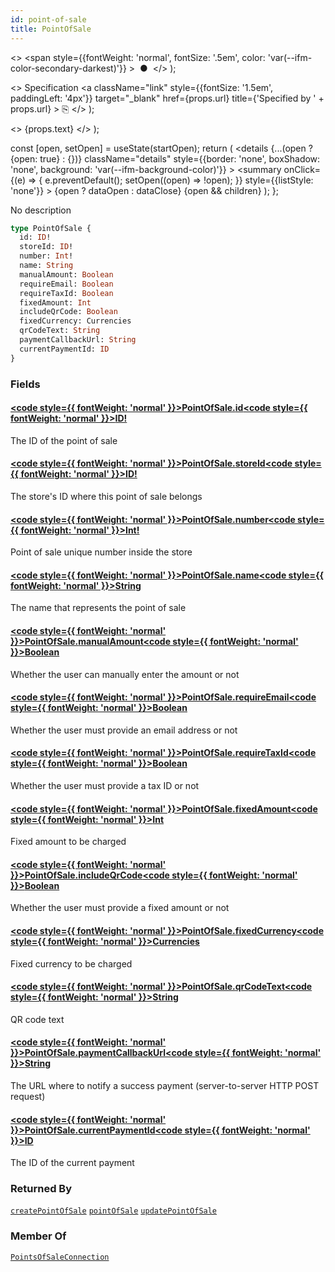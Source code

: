 ```yaml
---
id: point-of-sale
title: PointOfSale
---
```


  <>
    <span
      style={{fontWeight: 'normal', fontSize: '.5em', color: 'var(--ifm-color-secondary-darkest)'}}
    >
      &nbsp;●&nbsp;
    </span>
  </>
);

  <>
    Specification
    <a
      className="link"
      style={{fontSize: '1.5em', paddingLeft: '4px'}}
      target="_blank"
      href={props.url}
      title={'Specified by ' + props.url}
    >
      ⎘
    </a>
  </>
);

  <>
    <span className={props.class}>{props.text}</span>
  </>
);


  const [open, setOpen] = useState(startOpen);
  return (
    <details
      {...(open ? {open: true} : {})}
      className="details"
      style={{border: 'none', boxShadow: 'none', background: 'var(--ifm-background-color)'}}
    >
      <summary
        onClick={(e) => {
          e.preventDefault();
          setOpen((open) => !open);
        }}
        style={{listStyle: 'none'}}
      >
        {open ? dataOpen : dataClose}
      </summary>
      {open && children}
    </details>
  );
};

No description

```graphql
type PointOfSale {
  id: ID!
  storeId: ID!
  number: Int!
  name: String
  manualAmount: Boolean
  requireEmail: Boolean
  requireTaxId: Boolean
  fixedAmount: Int
  includeQrCode: Boolean
  fixedCurrency: Currencies
  qrCodeText: String
  paymentCallbackUrl: String
  currentPaymentId: ID
}
```

### Fields

#### [<code style={{ fontWeight: 'normal' }}>PointOfSale.<b>id</b></code>](#)<Bullet />[<code style={{ fontWeight: 'normal' }}><b>ID!</b></code>](/docs/apis/graphql/types/scalars/id.mdx) <Badge class="badge badge--secondary badge--non_null" text="non-null"/> <Badge class="badge badge--secondary " text="scalar"/>

The ID of the point of sale

#### [<code style={{ fontWeight: 'normal' }}>PointOfSale.<b>storeId</b></code>](#)<Bullet />[<code style={{ fontWeight: 'normal' }}><b>ID!</b></code>](/docs/apis/graphql/types/scalars/id.mdx) <Badge class="badge badge--secondary badge--non_null" text="non-null"/> <Badge class="badge badge--secondary " text="scalar"/>

The store's ID where this point of sale belongs

#### [<code style={{ fontWeight: 'normal' }}>PointOfSale.<b>number</b></code>](#)<Bullet />[<code style={{ fontWeight: 'normal' }}><b>Int!</b></code>](/docs/apis/graphql/types/scalars/int.mdx) <Badge class="badge badge--secondary badge--non_null" text="non-null"/> <Badge class="badge badge--secondary " text="scalar"/>

Point of sale unique number inside the store

#### [<code style={{ fontWeight: 'normal' }}>PointOfSale.<b>name</b></code>](#)<Bullet />[<code style={{ fontWeight: 'normal' }}><b>String</b></code>](/docs/apis/graphql/types/scalars/string.mdx) <Badge class="badge badge--secondary " text="scalar"/>

The name that represents the point of sale

#### [<code style={{ fontWeight: 'normal' }}>PointOfSale.<b>manualAmount</b></code>](#)<Bullet />[<code style={{ fontWeight: 'normal' }}><b>Boolean</b></code>](/docs/apis/graphql/types/scalars/boolean.mdx) <Badge class="badge badge--secondary " text="scalar"/>

Whether the user can manually enter the amount or not

#### [<code style={{ fontWeight: 'normal' }}>PointOfSale.<b>requireEmail</b></code>](#)<Bullet />[<code style={{ fontWeight: 'normal' }}><b>Boolean</b></code>](/docs/apis/graphql/types/scalars/boolean.mdx) <Badge class="badge badge--secondary " text="scalar"/>

Whether the user must provide an email address or not

#### [<code style={{ fontWeight: 'normal' }}>PointOfSale.<b>requireTaxId</b></code>](#)<Bullet />[<code style={{ fontWeight: 'normal' }}><b>Boolean</b></code>](/docs/apis/graphql/types/scalars/boolean.mdx) <Badge class="badge badge--secondary " text="scalar"/>

Whether the user must provide a tax ID or not

#### [<code style={{ fontWeight: 'normal' }}>PointOfSale.<b>fixedAmount</b></code>](#)<Bullet />[<code style={{ fontWeight: 'normal' }}><b>Int</b></code>](/docs/apis/graphql/types/scalars/int.mdx) <Badge class="badge badge--secondary " text="scalar"/>

Fixed amount to be charged

#### [<code style={{ fontWeight: 'normal' }}>PointOfSale.<b>includeQrCode</b></code>](#)<Bullet />[<code style={{ fontWeight: 'normal' }}><b>Boolean</b></code>](/docs/apis/graphql/types/scalars/boolean.mdx) <Badge class="badge badge--secondary " text="scalar"/>

Whether the user must provide a fixed amount or not

#### [<code style={{ fontWeight: 'normal' }}>PointOfSale.<b>fixedCurrency</b></code>](#)<Bullet />[<code style={{ fontWeight: 'normal' }}><b>Currencies</b></code>](/docs/apis/graphql/types/enums/currencies.mdx) <Badge class="badge badge--secondary " text="enum"/>

Fixed currency to be charged

#### [<code style={{ fontWeight: 'normal' }}>PointOfSale.<b>qrCodeText</b></code>](#)<Bullet />[<code style={{ fontWeight: 'normal' }}><b>String</b></code>](/docs/apis/graphql/types/scalars/string.mdx) <Badge class="badge badge--secondary " text="scalar"/>

QR code text

#### [<code style={{ fontWeight: 'normal' }}>PointOfSale.<b>paymentCallbackUrl</b></code>](#)<Bullet />[<code style={{ fontWeight: 'normal' }}><b>String</b></code>](/docs/apis/graphql/types/scalars/string.mdx) <Badge class="badge badge--secondary " text="scalar"/>

The URL where to notify a success payment (server-to-server HTTP POST request)

#### [<code style={{ fontWeight: 'normal' }}>PointOfSale.<b>currentPaymentId</b></code>](#)<Bullet />[<code style={{ fontWeight: 'normal' }}><b>ID</b></code>](/docs/apis/graphql/types/scalars/id.mdx) <Badge class="badge badge--secondary " text="scalar"/>

The ID of the current payment

### Returned By

[`createPointOfSale`](/docs/apis/graphql/operations/mutations/create-point-of-sale.mdx) <Badge class="badge badge--secondary badge--relation" text="mutation"/><Bullet />[`pointOfSale`](/docs/apis/graphql/operations/queries/point-of-sale.mdx) <Badge class="badge badge--secondary badge--relation" text="query"/><Bullet />[`updatePointOfSale`](/docs/apis/graphql/operations/mutations/update-point-of-sale.mdx) <Badge class="badge badge--secondary badge--relation" text="mutation"/>

### Member Of

[`PointsOfSaleConnection`](/docs/apis/graphql/types/objects/points-of-sale-connection.mdx) <Badge class="badge badge--secondary badge--relation" text="object"/>

